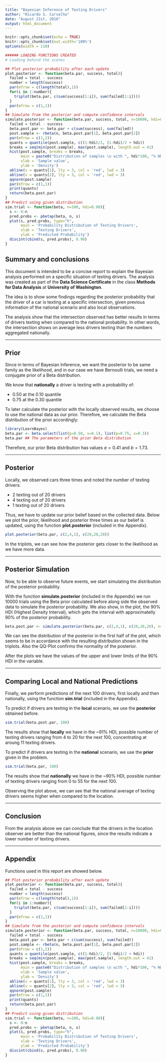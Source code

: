 ```yaml
---
title: "Bayesian Inference of Texting Drivers"
author: "Ricardo S. Carvalho"
date: "August 21st, 2016"
output: html_document
---
```


```r
knitr::opts_chunk$set(echo = TRUE)
knitr::opts_chunk$set(out.width='100%')
options(width = 110)

###### LOADING FUNCTIONS CREATED
# Loading behind the scenes

## Plot posterior probability after each update
plot.posterior <- function(beta.par, success, total){
  failed = total - success
  number = length(success)
  par(mfrow = c(length(total),1))
  for(i in 1:number){
    triplot(beta.par, c(sum(success[1:i]), sum(failed[1:i])))
  }
  par(mfrow = c(1,1))
}
## Simulate from the posterior and compute confidence intervals
simulate.posterior <- function(beta.par, success, total, n=10000, hdi=0.90){
  failed = total - success
  beta.post.par <- beta.par + c(sum(success), sum(failed))
  post.sample <- rbeta(n, beta.post.par[1], beta.post.par[2])
  par(mfrow = c(1,2))
  quants = quantile(post.sample, c((1-hdi)/2, (1-hdi)/2 + hdi))
  breaks = seq(min(post.sample), max(post.sample), length.out = 41)
  hist(post.sample, breaks = breaks, 
       main = paste0("Distribution of samples \n with ", hdi*100, "% HDI"),
       xlab = 'Sample value',
       ylab = 'Density')
  abline(v = quants[1], lty = 3, col = 'red', lwd = 3)
  abline(v = quants[2], lty = 3, col = 'red', lwd = 3)
  qqnorm(post.sample)
  par(mfrow = c(1,1))
  print(quants)
  return(beta.post.par)
}
## Predict using given distribution
sim.trial <- function(beta, n=100, hdi=0.90){
  s <- 0:n
  pred.probs <- pbetap(beta, n, s)
  plot(s, pred.probs, type="h", 
       main = 'Probability Distribution of Texting Drivers',
       xlab = 'Texting Drivers',
       ylab = 'Predicted Probability')
  discint(cbind(s, pred.probs), 0.90)
}
```

## Summary and conclusions

This document is intended to be a concise report to explain the Bayesian analysis performed on a specific situation of texting drivers. The analysis was created as part of the **Data Science Certificate** in the class **Methods for Data Analysis** at **University of Washington**.

The idea is to show some findings regarding the posterior probability that the driver of a car is texting at a specific intersection, given previous information of the national scenario and also local observations.

The analysis show that the intersection observed has better results in terms of drivers texting when compared to the national probability. In other words, the intersection shows on average less drivers texting than the numbers aggregated nationally.

***

## Prior

Since in terms of Bayesian Inference, we want the posterior to be same family as the likelihood, and in our case we have Bernoulli trials, we need a conjugate prior of a Beta distribution.

We know that **nationally** a driver is texting with a probability of:

* 0.50 at the 0.10 quantile
* 0.75 at the 0.30 quantile

To later calculate the posterior with the locally observed results, we choose to use the national data as our prior. Therefore, we calculate the Beta distribution of the prior accordingly:

```r
library(LearnBayes)
beta.par <- beta.select(list(p=0.50, x=0.1), list(p=0.75, x=0.3))
beta.par ## The parameters of the prior Beta distribution
```

Therefore, our prior Beta distribution has values $a=0.41$ and $b=1.73$.

***

## Posterior

Locally, we observed cars three times and noted the number of texting drivers:

* 2 texting out of 20 drivers
* 4 texting out of 20 drivers
* 1 texting out of 20 drivers

Thus, we have to update our prior belief based on the collected data. Below we plot the prior, likelihood and posterior three times as our belief is updated, using the function **plot.posterior** (included in the Appendix).

```r
plot.posterior(beta.par, c(2,4,1), c(20,20,20))
```

In the triplots, we can see how the posterior gets closer to the likelihood as we have more data.

***

## Posterior Simulation

Now, to be able to observe future events, we start simulating the distribution of the posterior probability.

With the function **simulate.posterior** (included in the Appendix) we run 10000 trials using the Beta prior calculated before along side the observed data to simulate the posterior probability. We also show, in the plot, the 90% HDI (Highest Density Interval), which gets the interval with approximatelly 90% of the posterior probability.

```r
beta.post.par <- simulate.posterior(beta.par, c(2,4,1), c(20,20,20), n=10000, hdi=0.90)
```

We can see the distribution of the posterior in the first half of the plot, which seems to be in accordance with the resulting distribution shown in the triplots. Also the QQ-Plot confirms the normality of the posterior.

After the plots we have the values of the upper and lower limits of the 90% HDI in the variable.

***

## Comparing Local and National Predictions

Finally, we perform predictions of the next 100 drivers, first locally and then nationally, using the function **sim.trial** (included in the Appendix).

To predict if drivers are texting in the **local** scenario, we use the **posterior** obtained before.

```r
sim.trial(beta.post.par, 100)
```

The results show that **locally** we have in the ~91% HDI, possible number of texting drivers ranging from 4 to 20 for the next 100, concentrating at aroung 11 texting drivers.

To predict if drivers are texting in the **national** scenario, we use the **prior** given in the problem.

```r
sim.trial(beta.par, 100)
```

The results show that **nationally** we have in the ~90% HDI, possible number of texting drivers ranging from 0 to 55 for the next 100.

Observing the plot above, we can see that the national average of texting drivers seems higher when compared to the location.

***

## Conclusion

From the analysis above we can conclude that the drivers in the location observer are better than the national figures, since the results indicate a lower number of texting drivers.

***

## Appendix

Functions used in this report are showed below.

```r
## Plot posterior probability after each update
plot.posterior <- function(beta.par, success, total){
  failed = total - success
  number = length(success)
  par(mfrow = c(length(total),1))
  for(i in 1:number){
    triplot(beta.par, c(sum(success[1:i]), sum(failed[1:i])))
  }
  par(mfrow = c(1,1))
}
## Simulate from the posterior and compute confidence intervals
simulate.posterior <- function(beta.par, success, total, n=10000, hdi=0.90){
  failed = total - success
  beta.post.par <- beta.par + c(sum(success), sum(failed))
  post.sample <- rbeta(n, beta.post.par[1], beta.post.par[2])
  par(mfrow = c(1,2))
  quants = quantile(post.sample, c((1-hdi)/2, (1-hdi)/2 + hdi))
  breaks = seq(min(post.sample), max(post.sample), length.out = 41)
  hist(post.sample, breaks = breaks, 
       main = paste0("Distribution of samples \n with ", hdi*100, "% HDI"),
       xlab = 'Sample value',
       ylab = 'Density')
  abline(v = quants[1], lty = 3, col = 'red', lwd = 3)
  abline(v = quants[2], lty = 3, col = 'red', lwd = 3)
  qqnorm(post.sample)
  par(mfrow = c(1,1))
  print(quants)
  return(beta.post.par)
}
## Predict using given distribution
sim.trial <- function(beta, n=100, hdi=0.90){
  s <- 0:n
  pred.probs <- pbetap(beta, n, s)
  plot(s, pred.probs, type="h", 
       main = 'Probability Distribution of Texting Drivers',
       xlab = 'Texting Drivers',
       ylab = 'Predicted Probability')
  discint(cbind(s, pred.probs), 0.90)
}
```